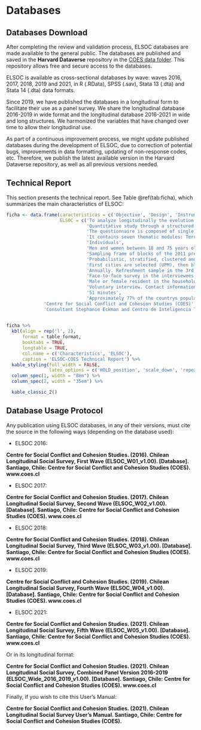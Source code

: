 
# Databases {#bases-datos}

## Databases Download

After completing the review and validation process, ELSOC databases are made available to the general public. The databases are published and saved in the **Harvard Dataverse** repository in the [COES data folder](https://dataverse.harvard.edu/dataverse/coes_data_repository). This repository allows free and secure access to the databases.

ELSOC is available as cross-sectional databases by wave: waves 2016, 2017, 2018, 2019 and 2021, in R (.RData), SPSS (.sav), Stata 13 (.dta) and Stata 14 (.dta) data formats.

Since 2019, we have published the databases in a longitudinal form to facilitate their use as a panel survey. We share the longitudinal database 2016-2019  in wide format and the longitudinal database 2016-2021 in wide and long structures. We harmonized the variables that have changed over time to allow their longitudinal use.

As part of a continuous improvement process, we might update published databases during the development of ELSOC, due to correction of potential bugs, improvements in data formatting, updating of non-response codes, etc. Therefore, we publish the latest available version in the Harvard Dataverse repository, as well as all previous versions needed.

## Technical Report

This section presents the technical report. See Table \@ref(tab:ficha), which summarizes the main characteristics of ELSOC:

```r

ficha <- data.frame(caracteristicas = c('Objective', 'Design', 'Instrument', 'Topic features', 'Unit of analysis', 'Target population', 'Sampling frame', 'Sample design', 'Sample unit', 'Frequency', 'Surveying mode', 'Informant', 'Ethic aspects', 'Average duration', 'Representativeness', 'Responsible entity', 'Executing entity'),
                    ELSOC = c('To analyze longitudinally the evolution of conflict and cohesion in Chilean society',
                              'Quantitative study through a structured questionnaire',
                              'The questionnaire is composed of single and multiple closed questions and some open questions. It combines permanent (all waves) and interleaved questions', 
                              'It contains seven thematic modules: Territory, Social networks and attitudes, Citizenship and democracy, Inequality and legitimacy, Social conflict, Health and well-being, and Sociodemographic characterization', 
                              'Individuals',
                              'Men and women between 18 and 75 years old, residents of occupied private households, located in 40 cities (92 communes) of the country',
                              'Sampling frame of blocks of the 2011 pre-census, prepared by the Territorial Intelligence Center (CIT) of the Adolfo Ibáñez University', 
                              'Probabilistic, stratified, clustered and multistage.',
                              'First cities are selected (UPM), then blocks (USM), sub-blocks and households (UTM). The last selection unit are individuals',
                              'Annually. Refreshment sample in the 3rd year',
                              'Face-to-face survey in the interviewees household. Personal interview applied by an interviewer using a tablet (CAPI system: Computer-assisted personal interviewing)',
                              'Male or female resident in the household, between 18 and 75 years old',
                              'Voluntary interview. Contact information of interviewees is requested, but is not accessible (confidential). Geo-referenced information is also kept confidential. Public access database',
                              '51 minutes',
                              'Approximately 77% of the countrys population and 93% of the urban population in wave 2016',
              'Centre for Social Conflict and Cohesion Studies (COES)',
              'Consultant Stephanie Eckman and Centro de Inteligencia Territorial (CIT) of Adolfo Ibáñez University (sample design). MicroData Center (CMD) of the University of Chile (collection, data processing and construction of expansion factors)'))
          

ficha %>% 
  kbl(align = rep('l', 2),
      format = table_format,
      booktabs = TRUE,
      longtable = TRUE,
      col.name = c('Characteristics', 'ELSOC'),
      caption = 'ELSOC-COES Technical Report') %>% 
  kable_styling(full_width = FALSE,
                latex_options = c('HOLD_position', 'scale_down', 'repeat_header')) %>%
  column_spec(1, width = "8em") %>% 
  column_spec(2, width = "35em") %>% 

  kable_classic_2() 

```

## Database Usage Protocol

Any publication using ELSOC databases, in any of their versions, must cite the source in the following ways (depending on the database used):

- ELSOC 2016:

**Centre for Social Conflict and Cohesion Studies. (2016). Chilean Longitudinal Social Survey, First Wave (ELSOC_W01_v1.00). [Database]. Santiago, Chile: Centre for Social Conflict and Cohesion Studies (COES). www.coes.cl**

- ELSOC 2017:

**Centre for Social Conflict and Cohesion Studies.  (2017). Chilean Longitudinal Social Survey, Second Wave (ELSOC_W02_v1.00). [Database]. Santiago, Chile: Centre for Social Conflict and Cohesion Studies (COES). www.coes.cl**

- ELSOC 2018:

**Centre for Social Conflict and Cohesion Studies.  (2018). Chilean Longitudinal Social Survey, Third Wave (ELSOC_W03_v1.00). [Database]. Santiago, Chile: Centre for Social Conflict and Cohesion Studies (COES). www.coes.cl**

- ELSOC 2019:

**Centre for Social Conflict and Cohesion Studies. (2019). Chilean Longitudinal Social Survey, Fourth Wave (ELSOC_W04_v1.00). [Database]. Santiago, Chile: Centre for Social Conflict and Cohesion Studies (COES). www.coes.cl**

- ELSOC 2021:

**Centre for Social Conflict and Cohesion Studies. (2021). Chilean Longitudinal Social Survey, Fifth Wave (ELSOC_W05_v1.00). [Database]. Santiago, Chile: Centre for Social Conflict and Cohesion Studies (COES). www.coes.cl**

Or in its longitudinal format:

**Centre for Social Conflict and Cohesion Studies. (2021). Chilean Longitudinal Social Survey, Combined Panel Version 2016-2019 (ELSOC_Wide_2016_2019_v1.00). [Database]. Santiago, Chile: Centre for Social Conflict and Cohesion Studies (COES). www.coes.cl**

Finally, if you wish to cite this User's Manual:

**Centre for Social Conflict and Cohesion Studies. (2021). Chilean Longitudinal Social Survey User's Manual. Santiago, Chile: Centre for Social Conflict and Cohesion Studies (COES).**


\newpage

